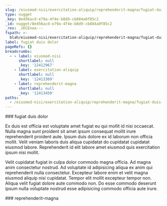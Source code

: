 ```yaml
---
slug: /eiusmod-nisi/exercitation-aliquip/reprehenderit-magna/fugiat-duis-dolor
type: nugget
_key: 8e456acd-e79a-4f4e-b8d9-cb884a0f85c2
_id: nugget/8e456acd-e79a-4f4e-b8d9-cb884a0f85c2
_rev: _iKCEnoa---
fspath: >-
  blah/eiusmod-nisi/exercitation-aliquip/reprehenderit-magna/fugiat-duis-dolor.md
label: fugiat duis dolor
pageRefs: {}
breadcrumbs:
  - - label: eiusmod-nisi
      shortlabel: null
      _key: '12412967'
    - label: exercitation-aliquip
      shortlabel: null
      _key: '12413369'
    - label: reprehenderit-magna
      shortlabel: null
      _key: '12413450'
paths:
  - /eiusmod-nisi/exercitation-aliquip/reprehenderit-magna/fugiat-duis-dolor
---
```


<NuggetArea>
<Nugget slug="/eiusmod-nisi/exercitation-aliquip/reprehenderit-magna/fugiat-duis-dolor" type="nugget" _key="8e456acd-e79a-4f4e-b8d9-cb884a0f85c2" _id="nugget/8e456acd-e79a-4f4e-b8d9-cb884a0f85c2" _rev="_iKCEnoa---" fspath="blah/eiusmod-nisi/exercitation-aliquip/reprehenderit-magna/fugiat-duis-dolor.md" label="fugiat duis dolor" paths="/eiusmod-nisi/exercitation-aliquip/reprehenderit-magna/fugiat-duis-dolor">
<NuggetBody>
### fugiat duis dolor

Ex duis est officia est voluptate amet fugiat eu qui mollit id nisi occaecat. Nulla magna sunt proident sit amet ipsum consequat mollit irure reprehenderit proident aute. Ipsum duis dolore ex id laborum non officia mollit. Velit veniam laboris duis aliqua cupidatat do cupidatat cupidatat eiusmod labore. Reprehenderit id elit labore amet eiusmod quis exercitation ipsum nisi mollit.

Velit cupidatat fugiat in culpa dolor commodo magna officia. Ad magna anim consectetur nostrud. Ad voluptate id adipisicing aliqua ex anim qui reprehenderit nulla consectetur. Excepteur labore enim et velit magna eiusmod aliquip nisi cupidatat. Tempor elit mollit excepteur tempor non. Aliqua velit fugiat dolore aute commodo non. Do esse commodo deserunt ipsum nulla voluptate nostrud esse adipisicing commodo officia aute irure.

</NuggetBody>
<Breadcrumbs>
<Crumbs>
<Crumb _key="12412967" label="eiusmod-nisi" /><Crumb _key="12413369" label="exercitation-aliquip" /><Crumb _key="12413450" label="reprehenderit-magna" />
</Crumbs>
</Breadcrumbs>
</Nugget>

<NuggetsInbound>
</NuggetsInbound>
<NuggetsOutbound>
</NuggetsOutbound>
</NuggetArea>
<PassagesInbound>
<Passage direction="inbound" type="passage" _key="12413450" _id="passage/12413450" _rev="_iKCEnoW--A" label="reprehenderit-magna" passage="reprehenderit-magna" fspath="blah/eiusmod-nisi/exercitation-aliquip/reprehenderit-magna" paths="/eiusmod-nisi/exercitation-aliquip/reprehenderit-magna" slug="/eiusmod-nisi/exercitation-aliquip/reprehenderit-magna">
<NuggetBody>
### reprehenderit-magna

</NuggetBody>
<Breadcrumbs>
<Crumbs>
<Crumb _key="12412967" label="eiusmod-nisi" /><Crumb _key="12413369" label="exercitation-aliquip" />
</Crumbs>
</Breadcrumbs>
</Passage>

</PassagesInbound>
<PassagesOutbound>
</PassagesOutbound>